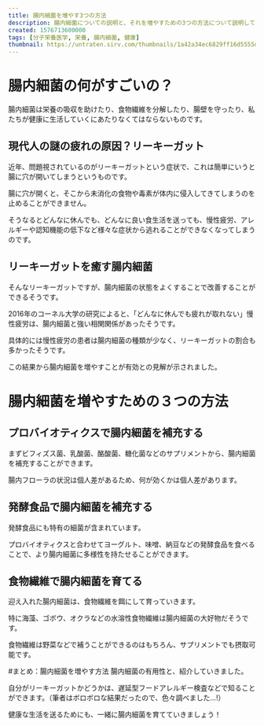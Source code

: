 ```yaml
---
title: 腸内細菌を増やす3つの方法
description: 腸内細菌についての説明と、それを増やすための3つの方法について説明してきます。
created: 1576713600000
tags: [分子栄養医学, 栄養, 腸内細菌, 健康]
thumbnail: https://untraten.sirv.com/thumbnails/1a42a34ec6829ff16d5555d10289563f.png
---
```


# 腸内細菌の何がすごいの？
腸内細菌は栄養の吸収を助けたり、食物繊維を分解したり、腸壁を守ったり、私たちが健康に生活していくにあたりなくてはならないものです。

## 現代人の謎の疲れの原因？リーキーガット
近年、問題視されているのがリーキーガットという症状で、これは簡単にいうと腸に穴が開いてしまうというものです。

腸に穴が開くと、そこから未消化の食物や毒素が体内に侵入してきてしまうのを止めることができません。

そうなるとどんなに休んでも、どんなに良い食生活を送っても、慢性疲労、アレルギーや認知機能の低下など様々な症状から逃れることができなくなってしまうのです。

## リーキーガットを癒す腸内細菌
そんなリーキーガットですが、腸内細菌の状態をよくすることで改善することができるそうです。

2016年のコーネル大学の研究によると、「どんなに休んでも疲れが取れない」慢性疲労は、腸内細菌と強い相関関係があったそうです。

具体的には慢性疲労の患者は腸内細菌の種類が少なく、リーキーガットの割合も多かったそうです。

この結果から腸内細菌を増やすことが有効との見解が示されました。

# 腸内細菌を増やすための３つの方法
## プロバイオティクスで腸内細菌を補充する
まずビフィズス菌、乳酸菌、酪酸菌、糖化菌などのサプリメントから、腸内細菌を補充することができます。

腸内フローラの状況は個人差があるため、何が効くかは個人差があります。

## 発酵食品で腸内細菌を補充する
発酵食品にも特有の細菌が含まれています。

プロバイオティクスと合わせてヨーグルト、味噌、納豆などの発酵食品を食べることで、より腸内細菌に多様性を持たせることができます。

## 食物繊維で腸内細菌を育てる
迎え入れた腸内細菌は、食物繊維を餌にして育っていきます。

特に海藻、ゴボウ、オクラなどの水溶性食物繊維は腸内細菌の大好物だそうです。

食物繊維は野菜などで補うことができるのはもちろん、サプリメントでも摂取可能です。

#まとめ：腸内細菌を増やす方法
腸内細菌の有用性と、紹介していきました。

自分がリーキーガットかどうかは、遅延型フードアレルギー検査などで知ることができます。（筆者はボロボロな結果だったので、色々調べました…!）

健康な生活を送るためにも、一緒に腸内細菌を育てていきましょう！
